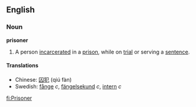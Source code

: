 ==English==
===Noun===
{{wikipedia}}
'''prisoner'''
# A person [[incarcerate]]d in a [[prison]], while on [[trial]] or serving a [[sentence]].
====Translations====
*Chinese: [[囚犯]] (qiú fàn)
*Swedish: [[fånge]] ''c'', [[fängelsekund]] ''c'', [[intern]] ''c''
[[fi:Prisoner]]